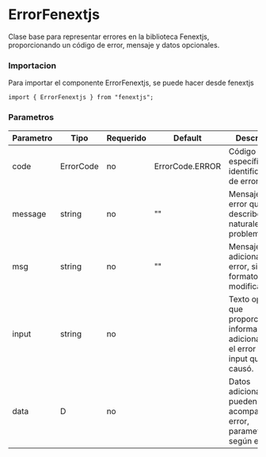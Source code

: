 # ErrorFenextjs

Clase base para representar errores en la biblioteca Fenextjs, proporcionando un código de error, mensaje y datos opcionales.

### Importacion

Para importar el componente ErrorFenextjs, se puede hacer desde fenextjs

```tsx copy
import { ErrorFenextjs } from "fenextjs";
```

### Parametros

| Parametro | Tipo      | Requerido | Default         | Descripcion                                                                                  |
| --------- | --------- | --------- | --------------- | -------------------------------------------------------------------------------------------- |
| code      | ErrorCode | no        | ErrorCode.ERROR | Código de error específico que identifica el tipo de error.                                  |
| message   | string    | no        | ""              | Mensaje de error que describe la naturaleza del problema.                                    |
| msg       | string    | no        | ""              | Mensaje adicional del error, sin formato ni modificación.                                    |
| input     | string    | no        |                 | Texto opcional que proporciona información adicional sobre el error o el input que lo causó. |
| data      | D         | no        |                 | Datos adicionales que pueden acompañar al error, parametrizables según el tipo `D`.          |
